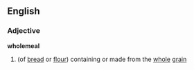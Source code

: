 ==English==
===Adjective===
'''wholemeal'''
#(of [[bread]] or [[flour]]) containing or made from the [[whole]] [[grain]]